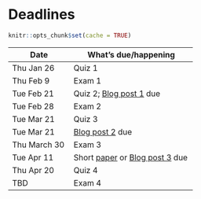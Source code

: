 # Deadlines {- #deadlines}

```r
knitr::opts_chunk$set(cache = TRUE)
```

| Date      | What's due/happening |
|-----------|----------------------|
| Thu Jan 26   | Quiz 1 |
| Thu Feb 9 | Exam 1 |
| Tue Feb 21  | Quiz 2; [Blog post 1](evaluation.html#blog_assignment) due |
| Tue Feb 28  | Exam 2 |
| Tue Mar 21  | Quiz 3 |
| Tue Mar 21 |  [Blog post 2](evaluation.html#blog_assignment) due |
| Thu March 30 | Exam 3               |
| Tue Apr 11 | Short [paper](evaluation.html#paper_assignment) or [Blog post 3](evaluation.html#blog_assignment) due |
| Thu Apr 20 | Quiz 4 |
| TBD  | Exam 4 |
